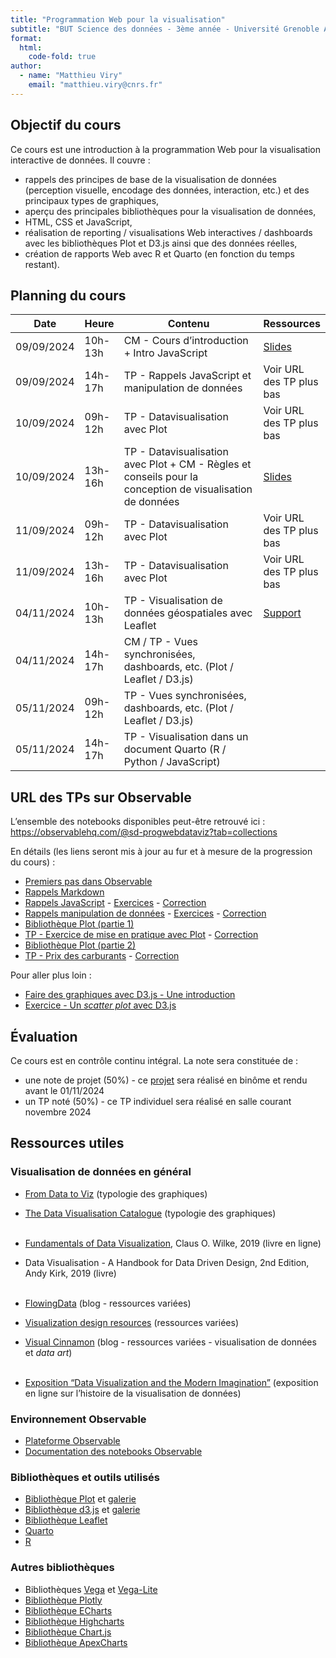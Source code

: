 ```yaml
---
title: "Programmation Web pour la visualisation"
subtitle: "BUT Science des données - 3ème année - Université Grenoble Alpes"
format:
  html:
    code-fold: true
author:
  - name: "Matthieu Viry"
    email: "matthieu.viry@cnrs.fr"
---
```


## Objectif du cours

Ce cours est une introduction à la programmation Web pour la visualisation interactive de données. Il couvre :

- rappels des principes de base de la visualisation de données (perception visuelle, encodage des données, interaction, etc.) et des principaux types de graphiques,
- aperçu des principales bibliothèques pour la visualisation de données,
- HTML, CSS et JavaScript,
- réalisation de reporting / visualisations Web interactives / dashboards avec les bibliothèques Plot et D3.js ainsi que des données réelles,
- création de rapports Web avec R et Quarto (en fonction du temps restant).


## Planning du cours

| Date       | Heure   | Contenu                                                                                                   | Ressources                   |
|------------|---------|-----------------------------------------------------------------------------------------------------------|------------------------------|
| 09/09/2024 | 10h-13h | CM - Cours d'introduction + Intro JavaScript                                                              | [Slides](./CM-seance1.html)  |
| 09/09/2024 | 14h-17h | TP - Rappels JavaScript et manipulation de données                                                        | Voir URL des TP plus bas     |
| 10/09/2024 | 09h-12h | TP - Datavisualisation avec Plot                                                                          | Voir URL des TP plus bas     |
| 10/09/2024 | 13h-16h | TP - Datavisualisation avec Plot + CM - Règles et conseils pour la conception de visualisation de données | [Slides](./CM-seance2.html)  |
| 11/09/2024 | 09h-12h | TP - Datavisualisation avec Plot                                                                          | Voir URL des TP plus bas     |
| 11/09/2024 | 13h-16h | TP - Datavisualisation avec Plot                                                                          | Voir URL des TP plus bas     |
| 04/11/2024 | 10h-13h | TP - Visualisation de données géospatiales avec Leaflet                                              | [Support](./TP-seance7.html) |
| 04/11/2024 | 14h-17h | CM / TP - Vues synchronisées, dashboards, etc. (Plot / Leaflet / D3.js)                                   |     |
| 05/11/2024 | 09h-12h | TP - Vues synchronisées, dashboards, etc. (Plot / Leaflet / D3.js)                                        |                              |
| 05/11/2024 | 14h-17h | TP - Visualisation dans un document Quarto (R / Python / JavaScript)                                      |     |


## URL des TPs sur Observable

L'ensemble des notebooks disponibles peut-être retrouvé ici : [https://observablehq.com/@sd-progwebdataviz?tab=collections](https://observablehq.com/@sd-progwebdataviz?tab=collections)

En détails (les liens seront mis à jour au fur et à mesure de la progression du cours) :

- [Premiers pas dans Observable](https://observablehq.com/@sd-progwebdataviz/premiers-pas-dans-observable)
- [Rappels Markdown](https://observablehq.com/@sd-progwebdataviz/rappels-markdown)
- [Rappels JavaScript](https://observablehq.com/@sd-progwebdataviz/rappels-javascript) - [Exercices](https://observablehq.com/@sd-progwebdataviz/rappels-javascript-exercices) - [Correction](https://observablehq.com/d/1016380d2dbf3ab6?collection=@sd-progwebdataviz/solutions)
- [Rappels manipulation de données](https://observablehq.com/@sd-progwebdataviz/preparation-et-transformation-de-donnees) - [Exercices](https://observablehq.com/@sd-progwebdataviz/preparation-et-transformation-de-donnees-exercices) - [Correction](https://observablehq.com/d/2e1e0290ca512d85)
- [Bibliothèque Plot (partie 1)](https://observablehq.com/@sd-progwebdataviz/bibliotheque-plot)
- [TP - Exercice de mise en pratique avec Plot](https://observablehq.com/@sd-progwebdataviz/tp-exercice-de-mise-en-pratique-avec-plot) - [Correction](https://observablehq.com/@sd-progwebdataviz/solution-exercice-de-mise-en-pratique-avec-plot)
- [Bibliothèque Plot (partie 2)](https://observablehq.com/@sd-progwebdataviz/bibliotheque-plot-2-interactions)
- [TP - Prix des carburants](https://observablehq.com/@sd-progwebdataviz/tp-prix-des-carburants) - [Correction](https://observablehq.com/@sd-progwebdataviz/solutions-prix-des-carburants)

Pour aller plus loin :

- [Faire des graphiques avec D3.js - Une introduction]()
- [Exercice - Un *scatter plot* avec D3.js]()


## Évaluation

Ce cours est en contrôle continu intégral.
La note sera constituée de :

- une note de projet (50%) - ce [projet](https://observablehq.com/@sd-progwebdataviz/tp-note-temps-de-parole-des-hommes-et-des-femmes-a) sera réalisé en binôme et rendu avant le 01/11/2024
- un TP noté (50%) - ce TP individuel sera réalisé en salle courant novembre 2024 

## Ressources utiles

### Visualisation de données en général

- [From Data to Viz](https://www.data-to-viz.com/) (typologie des graphiques)
- [The Data Visualisation Catalogue](https://datavizcatalogue.com/) (typologie des graphiques)
<br><br>

- [Fundamentals of Data Visualization](https://clauswilke.com/dataviz/), Claus O. Wilke, 2019 (livre en ligne)
- Data Visualisation - A Handbook for Data Driven Design, 2nd Edition, Andy Kirk, 2019 (livre)
<br><br>

- [FlowingData](https://flowingdata.com/) (blog - ressources variées)
- [Visualization design resources](https://www.cs.ubc.ca/group/infovis/resources.shtml) (ressources variées)
- [Visual Cinnamon](https://www.visualcinnamon.com/) (blog - ressources variées - visualisation de données et *data art*)
<br><br>

- [Exposition "Data Visualization and the Modern Imagination"](https://exhibits.stanford.edu/dataviz) (exposition en ligne sur l'histoire de la visualisation de données)

### Environnement Observable

- [Plateforme Observable](https://observablehq.com/)
- [Documentation des notebooks Observable](https://observablehq.com/@observablehq/documentation)

### Bibliothèques et outils utilisés

- [Bibliothèque Plot](https://observablehq.com/plot/) et [galerie](https://observablehq.com/@observablehq/plot-gallery)
- [Bibliothèque d3.js](https://d3js.org/) et [galerie](https://observablehq.com/collection/@d3/gallery)
- [Bibliothèque Leaflet](https://leafletjs.com/)
- [Quarto](https://quarto.org/)
- [R](https://www.r-project.org/)

### Autres bibliothèques

- Bibliothèques [Vega](https://vega.github.io/vega/) et [Vega-Lite](https://vega.github.io/vega-lite/)
- [Bibliothèque Plotly](https://plotly.com/javascript/)
- [Bibliothèque ECharts](https://echarts.apache.org/en/index.html)
- [Bibliothèque Highcharts](https://www.highcharts.com/)
- [Bibliothèque Chart.js](https://www.chartjs.org/)
- [Bibliothèque ApexCharts](https://apexcharts.com/)